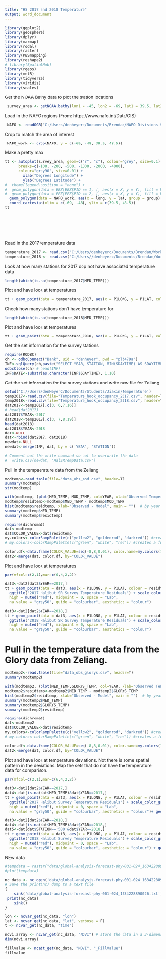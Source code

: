 ```yaml
---
title: "HS 2017 and 2018 Temperature"
output: word_document
---
```


```r
library(ggplot2)
library(geosphere)
library(dplyr)
library(marmap)
library(rgdal)
library(raster)
library(PBSmapping)
library(reshape2)
# library(SpatialHub)
library(rgeos)
library(metR)
library(tidyverse)
library(viridis)
library(scales)
```


Get the NOAA Bathy data to plot the station locations
```r
 survey_area <- getNOAA.bathy(lon1 = -45, lon2 = -69, lat1 = 39.5, lat2 = 48.5, resolution = 1)
```
Load in the NAFO regions (From: https://www.nafo.int/Data/GIS)
```r
 NAFO <- readOGR("C:/Users/denheyerc/Documents/Brendan/NAFO Divisions Shape File/Divisions.shp")
```

Crop to match the area of interest
```r
 NAFO_work <- crop(NAFO, y = c(-69, -48, 39.5, 48.5))
```

Make a pretty map

```r
tt <- autoplot(survey_area, geom=c("r", "c"), colour="grey", size=0.1) + scale_fill_etopo() + geom_contour(aes(z=z),
      breaks=c(-100, -200, -500, -1000, -2000, -4000),
      colour="grey90", size=0.01) +
        xlab("Degrees Longitude") +
        ylab("Degrees Latitude") + 
#  theme(legend.position = "none") +
#  geom_polygon(data = EEZ[EEZ$PID == 1, ], aes(x = X, y = Y), fill = NA, colour = "black", linetype = 2) + # Keyhole
#  geom_polygon(data = EEZ[EEZ$PID == 2, ], aes(x = X, y = Y), fill = NA, colour = "black", linetype = 2) + 
  geom_polygon(data = NAFO_work, aes(x = long, y = lat, group = group), fill = NA, colour = "black") +
  coord_cartesian(xlim = c(-69, -48), ylim = c(39.5, 48.5))
tt








```

Read in the 2017 temperature data

```r
temperature_2017 <- read.csv("C:/Users/denheyerc/Documents/Brendan/Work with collaborators/Charlotte Luo/Temperature Data/Temperature_hook_occupancy_2017.csv", header = TRUE, stringsAsFactors = FALSE)
temperature_2018 <- read.csv("C:/Users//denheyerc/Documents/Brendan/Work with collaborators/Charlotte Luo/Temperature Data/Temperature_hook_occupancy_2018.csv", header = TRUE, stringsAsFactors = FALSE)
```

Look at how many stations for 2017 dop not have associated temperature data
```r
length(which(is.na(temperature_2017$MED_TEMP)))
```

Plot and have  look at temperatures
```r
tt + geom_point(data = temperature_2017, aes(x = P1LONG, y = P1LAT, colour = MED_TEMP, size = 2), show.legend = TRUE) + scale_colour_viridis(option = "A")
```


Check how many stations don't have temperature for
```r
length(which(is.na(temperature_2018$MED_TEMP)))
```

Plot and have  look at temperatures
```r
tt + geom_point(data = temperature_2018, aes(x = P1LONG, y = P1LAT, colour = MED_TEMP, size = 2), show.legend = TRUE) + scale_colour_viridis(option = "A")
```



Get the set information for the survey stations
```r
require(RODBC)
ch <- odbcConnect("Bank", uid = "denheyer", pwd = "plb479a")
INF<-sqlQuery(ch,paste("SELECT YEAR, STATION, MIN(SDAYTIME) AS SDAYTIME FROM ISDB_HALIBUT.ISD_INF WHERE SETCD_ID IN (5) AND YEAR IN (2017,2018) GROUP BY YEAR, STATION")) # using group by to deal with split sets
odbcClose(ch) # head(INF)
INF$DATE<-substr(as.character(INF$SDAYTIME), 1,10)
```

Get the set information for the survey stations and write new file for Zeliang
```r
setwd('C://Users/denHeyerC/Documents/Students/Jiaxin/temperature')
temp2017<-read.csv(file="Temperature_hook_occupancy_2017.csv", header=T)
temp2018<-read.csv(file="Temperature_hook_occupancy_2018.csv", header=T)
dat2017<-temp2017[,c(3, 6,7,16)]
# head(dat2017)
dat2017$YEAR<-2017
dat2018<-temp2018[,c(3, 7,8,19)]
head(dat2018)
dat2018$YEAR<-2018
dat<-NULL
dat<-rbind(dat2017, dat2018)
newdat<-NULL
newdat<-merge(INF, dat, by = c('YEAR', 'STATION'))

# Comment out the write command so not to overwrite the data
#  write.csv(newdat, "HalSRTempData.csv")
```


Pull in the tempaerature data from the Zeliang
```r
modtemp<-read.table(file="data_obs_mod.csv", header=T)
summary(modtemp)
str(modtemp)
```


```r
with(modtemp, (plot(MED_TEMP, MOD_TEMP, col=YEAR, xlab="Observed Temperature", ylab="Model Temperature")))
modtemp$residtemp<-modtemp$MED_TEMP - modtemp$MOD_TEMP
hist(modtemp$residtemp, xlab="Observed - Model", main = "")  # by year
summary(modtemp$MED_TEMP)
summary(modtemp$residtemp)
```

```r
require(dichromat)
dat<-modtemp
dat$COLOR_VALUE<-dat$residtemp
my.colors<-colorRampPalette(c("yellow2", "goldenrod", "darkred")) #creates a function my.colors which interpolates n colors 
# my.colors<-colorRampPalette(c("green", "white", "red")) #creates a function my.colors which interpolates n colors between blue, white and red

color.df<-data.frame(COLOR_VALUE=seq(-8,8,0.01), color.name=my.colors(1601)) #generates 2001 colors from the color ramp
dat2<-merge(dat, color.df, by="COLOR_VALUE")
```


Plot and have  look at temperatures
```r

par(mfcol=c(2,1),mar=c(6,4,2,2))

dat3<-dat2[dat2$YEAR==2017,]
tt + geom_point(data = dat3, aes(x = P1LONG, y = P1LAT, colour = residtemp, size = 0.1), show.legend = TRUE)  +
  ggtitle("2017 Halibut SR Survey Temperature Residuals") + scale_color_gradient2(low = muted("yellow"), mid = "white",
  high = muted("red"), midpoint = 0, space = "Lab",
  na.value = "grey50", guide = "colourbar", aesthetics = "colour")

dat3<-dat2[dat2$YEAR==2018,]
tt + geom_point(data = dat3, aes(x = P1LONG, y = P1LAT, colour = residtemp, size = 0.1), show.legend = TRUE)  +
  ggtitle("2018 Halibut SR Survey Temperature Residuals") + scale_color_gradient2(low = muted("yellow"), mid = "white",
  high = muted("red"), midpoint = 0, space = "Lab",
  na.value = "grey50", guide = "colourbar", aesthetics = "colour")


```

# Pull in the temperature data from the Glory data from Zeliang.
```r
modtemp2<-read.table(file="data_obs_glorys.csv", header=T)
summary(modtemp2)

```



```r
with(modtemp2, (plot(MED_TEMP,GLORYS_TEMP, col=YEAR, xlab="Observed Temperature", ylab="Model Temperature")))
modtemp2$residtemp<-modtemp2$MED_TEMP - modtemp2$GLORYS_TEMP
hist(modtemp2$residtemp, xlab="Observed - Model", main = "")  # by year
summary(modtemp2$MED_TEMP)
summary(modtemp2$GLORYS_TEMP)
summary(modtemp2$residtemp)
```

```r
require(dichromat)
dat<-modtemp2
dat$COLOR_VALUE<-dat$residtemp
my.colors<-colorRampPalette(c("yellow2", "goldenrod", "darkred")) #creates a function my.colors which interpolates n colors 
# my.colors<-colorRampPalette(c("green", "white", "red")) #creates a function my.colors which interpolates n colors between blue, white and red

color.df<-data.frame(COLOR_VALUE=seq(-8,8,0.01), color.name=my.colors(1601)) #generates 2001 colors from the color ramp
dat2<-merge(dat, color.df, by="COLOR_VALUE")
```


Plot and have  look at temperature deviations.  Not there is some spatial pattern in the deviations.  Map the sets that do not have the temperature data for comparison.
```r

par(mfcol=c(2,1),mar=c(6,4,2,2))

dat3<-dat2[dat2$YEAR==2017,]
dat4<-dat[is.na(dat$MED_TEMP)&dat$YEAR==2017,]
tt + geom_point(data = dat3, aes(x = P1LONG, y = P1LAT, colour = residtemp, size = 0.1), show.legend = TRUE)  +
  ggtitle("2017 Halibut Survey Temperature Residuals") + scale_color_gradient2(low = muted("yellow"), mid = "white",
  high = muted("red"), midpoint = 0, space = "Lab",
  na.value = "grey50", guide = "colourbar", aesthetics = "colour")+ geom_point(data = dat4, aes(x = P1LONG, y = P1LAT))

dat3<-dat2[dat2$YEAR==2018,]
dat4<-dat[is.na(dat$MED_TEMP)&dat$YEAR==2018,]
dat5<-dat[dat$STATION=='580'&dat$YEAR==2018,]
tt + geom_point(data = dat3, aes(x = P1LONG, y = P1LAT, colour = residtemp, size = 0.1), show.legend = TRUE)  +
  ggtitle("2018 Halibut Survey Temperature Residuals") + scale_color_gradient2(low = muted("yellow"), mid = "white",
  high = muted("red"), midpoint = 0, space = "Lab",
  na.value = "grey50", guide = "colourbar", aesthetics = "colour") + geom_point(data = dat4, aes(x = P1LONG, y = P1LAT)) + geom_point(data = dat5, colour="Red", aes(x = P1LONG, y = P1LAT))

```


NEw data 
```r

#tempdata = raster("data/global-analysis-forecast-phy-001-024_1634228890026.nc")
#plot(tempdata)

nc_data <- nc_open('data/global-analysis-forecast-phy-001-024_1634228890026.nc')
# Save the print(nc) dump to a text file
{
    sink('data/global-analysis-forecast-phy-001-024_1634228890026.txt')
 print(nc_data)
    sink()
}

```

```r

lon <- ncvar_get(nc_data, "lon")
lat <- ncvar_get(nc_data, "lat", verbose = F)
t <- ncvar_get(nc_data, "time")

```

```r
ndvi.array <- ncvar_get(nc_data, "NDVI") # store the data in a 3-dimensional array
dim(ndvi.array)
```

```r
fillvalue <- ncatt_get(nc_data, "NDVI", "_FillValue")
fillvalue

```

```r

```


